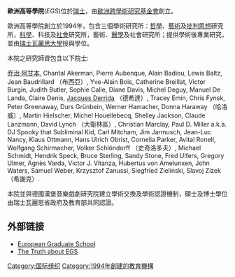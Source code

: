 {{unreferenced|time=2018-03-28T04:36:29+00:00}}
'''歐洲高等學院'''(''EGS'')位於[[瑞士|瑞士]]，由[[歐洲跨學術研究基金會|歐洲跨學術研究基金會]]創立。

歐洲高等學院創立於1994年，包含三個學術研究所：[[哲學|哲學]]、[[藝術|藝術]]及[[批判思想|批判思想]]研究所，[[科學|科學]]、科技及[[社會|社會]]研究所，藝術、[[醫學|醫學]]及社會研究所；提供學術後專業研究，並由[[瑞士瓦麗思大學|瑞士瓦麗思大學]]授與學位。

本院之研究師資包含以下院士: 

[[乔治·阿甘本|乔治·阿甘本]], Chantal Akerman, Pierre Aubenque, Alain Badiou, Lewis Baltz, Jean Baudrillard （布西亞）, Yve-Alain Bois, Catherine Breillat, Victor Burgin, Judith Butler, Sophie Calle, Diane Davis, Michel Deguy, Manuel De Landa, Claire Denis, [[Jacques_Derrida|Jacques Derrida]] （德希達）, Tracey Emin, Chris Fynsk, Peter Greenaway, Durs Grünbein, Werner Hamacher, Donna Haraway （哈洛威）, Martin Hielscher, Michel Houellebecq, Shelley Jackson, Claude Lanzmann, David Lynch （大衛林區）, Christian Marclay, Paul D. Miller a.k.a. DJ Spooky that Subliminal Kid, Carl Mitcham, Jim Jarmusch, Jean-Luc Nancy, Klaus Ottmann, Hans Ulrich Obrist, Cornelia Parker, Avital Ronell, Wolfgang Schirmacher, Volker Schlöndorff （史奇洛多夫）, Michael Schmidt, Hendrik Speck, Bruce Sterling, Sandy Stone, Fred Ulfers, Gregory Ulmer, Agnès Varda, Victor J. Vitanza, Hubertus von Amelunxen, John Waters, Samuel Weber, Krzysztof Zanussi, Siegfried Zielinski, Slavoj Zizek （希謝克）.

本院並與德國漢堡音樂戲劇研究院建立學術交換及學術認證機制，碩士及博士學位由瑞士瓦麗思省政府及教育部共同認證。

== 外部链接 ==
*[http://www.egs.edu/ European Graduate School] {{Wayback|url=http://www.egs.edu/ |date=20160422081319 }}
*[https://web.archive.org/web/20040612080821/http://www.paultulipana.net/egs/ The Truth about EGS]
[[Category:国际组织|Category:国际组织]]
[[Category:1994年創建的教育機構|Category:1994年創建的教育機構]]